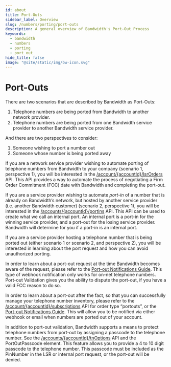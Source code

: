 ```yaml
---
id: about
title: Port-Outs
sidebar_label: Overview
slug: /numbers/porting/port-outs
description: A general overview of Bandwidth's Port-Out Process
keywords:
  - bandwidth
  - numbers
  - porting
  - port out
hide_title: false
image: "@site/static/img/bw-icon.svg"
---
```


# Port-Outs

There are two scenarios that are described by Bandwidth as Port-Outs:

1. Telephone numbers are being ported from Bandwidth to another network provider.
2. Telephone numbers are being ported from one Bandwidth service provider to another Bandwidth service provider.

And there are two perspectives to consider:

1. Someone wishing to port a number out
2. Someone whose number is being ported away

If you are a network service provider wishing to automate porting of telephone numbers from Bandwidth to your company (scenario 1, perspective 1), you will be interested in the [/account/{accountId}/lsrOrders](/apis/numbers/#operation/CreateLsrOrder/) API. This API provides a way to automate the process of negotiating a Firm Order Commitment (FOC) date with Bandwidth and completing the port-out.

If you are a service provider wishing to automate _port-in_ of a number that is already on Bandwidth’s network, but hosted by another service provider (i.e. another Bandwidth customer) (scenario 2, perspective 1), you will be interested in the [/accounts/{accountId}/portins](/apis/numbers/#operation/CreatePortin/) API. This API can be used to create what we call an internal port. An internal port is a port-in for the winning service provider, and a port-out for the losing service provider. Bandwidth will determine for you if a port-in is an internal port.

If you are a service provider hosting a telephone number that is being ported out (either scenario 1 or scenario 2, and perspective 2), you will be interested in learning about the port request and how you can avoid unauthorized porting.

In order to learn about a port-out request at the time Bandwidth becomes aware of the request, please refer to the [Port-out Notifications Guide](/docs/numbers/porting/port-outs/port-out-notifications/). This type of webhook notification only works for on-net telephone numbers. Port-out Validation gives you the ability to dispute the port-out, if you have a valid FCC reason to do so.

In order to learn about a port-out after the fact, so that you can successfully manage your telephone number inventory, please refer to the [/account/{accountId}/subscriptions](/apis/numbers/#tag/Subscriptions/operation/CreateSubscriptions/) API for order type “portouts”, or the [Port-out Notifications Guide](/docs/numbers/porting/port-outs/port-out-notifications/). This will allow you to be notified via either webhook or email when numbers are ported out of your account.

In addition to port-out validation, Bandwidth supports a means to protect telephone numbers from port-out by assigning a passcode to the telephone number. See the [/accounts/{accountId}/tnOptions](/apis/numbers/#operation/CreateTnOptionOrder/) API and the PortOutPasscode element. This feature allows you to provide a 4 to 10 digit passcode to the telephone number. This passcode must be included as the PinNumber in the LSR or internal port request, or the port-out will be denied.
